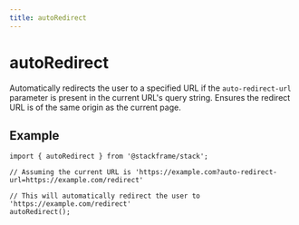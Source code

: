 ```yaml
---
title: autoRedirect
---
```


# autoRedirect

Automatically redirects the user to a specified URL if the `auto-redirect-url` parameter is present in the current URL's query string. Ensures the redirect URL is of the same origin as the current page.

## Example

```tsx
import { autoRedirect } from '@stackframe/stack';

// Assuming the current URL is 'https://example.com?auto-redirect-url=https://example.com/redirect'

// This will automatically redirect the user to 'https://example.com/redirect'
autoRedirect();
```
